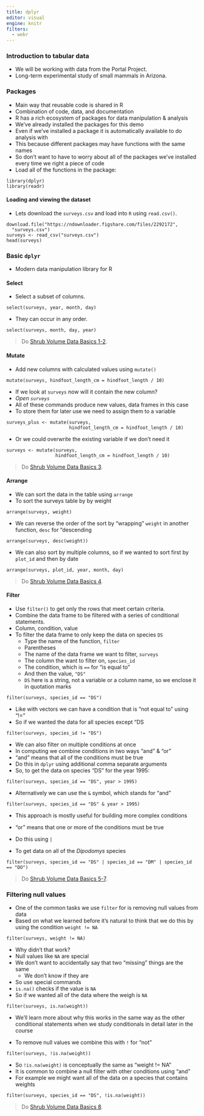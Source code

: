 ```yaml
---
title: dplyr
editor: visual
engine: knitr
filters:
  - webr
---
```


<html>
<script type="module">

//=== WebR setup ===

import { WebR } from 'https://webr.r-wasm.org/latest/webr.mjs'; 
globalThis.webR = new WebR(); 
await globalThis.webR.init(); 
globalThis.webRCodeShelter = await new globalThis.webR.Shelter();
await globalThis.webR.installPackages(['dplyr', 'readr'])

</script>
</html>

### Introduction to tabular data

* We will be working with data from the Portal Project.
* Long-term experimental study of small mammals in Arizona.

### Packages

* Main way that reusable code is shared in R
* Combination of code, data, and documentation
* R has a rich ecosystem of packages for data manipulation & analysis
* We've already installed the packages for this demo
* Even if we've installed a package it is automatically available to do analysis with
* This because different packages may have functions with the same names
* So don't want to have to worry about all of the packages we've installed every time we right a piece of code
* Load all of the functions in the package:

```webr
library(dplyr)
library(readr)
```

#### Loading and viewing the dataset

* Lets download the `surveys.csv` and load into `R` using `read.csv()`.

```webr
download.file("https://ndownloader.figshare.com/files/2292172",
  "surveys.csv")
surveys <- read_csv("surveys.csv")
head(surveys)
```

### Basic `dplyr`

* Modern data manipulation library for R

#### Select

* Select a subset of columns.

```webr
select(surveys, year, month, day)
```

* They can occur in any order.

```webr
select(surveys, month, day, year)
```

> Do [Shrub Volume Data Basics 1-2]({{ site.baseurl }}/exercises/Dplyr-shrub-volume-data-basics-R).

#### Mutate

* Add new columns with calculated values using `mutate()`

```webr
mutate(surveys, hindfoot_length_cm = hindfoot_length / 10)
```

* If we look at `surveys` now will it contain the new column?
* *Open `surveys`*
* All of these commands produce new values, data frames in this case
* To store them for later use we need to assign them to a variable

```webr
surveys_plus <- mutate(surveys,
                       hindfoot_length_cm = hindfoot_length / 10)
```

* Or we could overwrite the existing variable if we don't need it

```webr
surveys <- mutate(surveys,
                  hindfoot_length_cm = hindfoot_length / 10)
```

> Do [Shrub Volume Data Basics 3]({{ site.baseurl }}/exercises/Dplyr-shrub-volume-data-basics-R).

#### Arrange

* We can sort the data in the table using `arrange`
* To sort the surveys table by by weight

```webr
arrange(surveys, weight)
```

* We can reverse the order of the sort by "wrapping" `weight` in another function, `desc` for "descending

```webr
arrange(surveys, desc(weight))
```

* We can also sort by multiple columns, so if we wanted to sort first by `plot_id` and then by date

```webr
arrange(surveys, plot_id, year, month, day)
```

> Do [Shrub Volume Data Basics 4]({{ site.baseurl }}/exercises/Dplyr-shrub-volume-data-basics-R).

#### Filter 

* Use `filter()` to get only the rows that meet certain criteria.
* Combine the data frame to be filtered with a series of conditional statements.
* Column, condition, value
* To filter the data frame to only keep the data on species `DS`
    * Type the name of the function, `filter`
    * Parentheses
    * The name of the data frame we want to filter, `surveys`
    * The column the want to filter on, `species_id`
    * The condition, which is `==` for "is equal to"
    * And then the value, `"DS"`
    * `DS` here is a string, not a variable or a column name, so we enclose it in quotation marks
  
```webr
filter(surveys, species_id == "DS")
```

* Like with vectors we can have a condition that is "not equal to" using "!="
* So if we wanted the data for all species except "DS

```webr
filter(surveys, species_id != "DS")
```

* We can also filter on multiple conditions at once
* In computing we combine conditions in two ways "and" & "or"
* "and" means that all of the conditions must be true
* Do this in `dplyr` using additional comma separate arguments
* So, to get the data on species "DS" for the year 1995:

```webr
filter(surveys, species_id == "DS", year > 1995)
```

* Alternatively we can use the `&` symbol, which stands for "and"

```webr
filter(surveys, species_id == "DS" & year > 1995)
```

* This approach is mostly useful for building more complex conditions

* "or" means that one or more of the conditions must be true
* Do this using `|`
* To get data on all of the *Dipodomys* species

```webr
filter(surveys, species_id == "DS" | species_id == "DM" | species_id == "DO")
```

> Do [Shrub Volume Data Basics 5-7]({{ site.baseurl }}/exercises/Dplyr-shrub-volume-data-basics-R).


### Filtering null values

* One of the common tasks we use `filter` for is removing null values from data
* Based on what we learned before it's natural to think that we do this by using the condition `weight != NA`

```webr
filter(surveys, weight != NA)
```

* Why didn't that work?
* Null values like `NA` are special
* We don't want to accidentally say that two "missing" things are the same
    * We don't know if they are
* So use special commands
* `is.na()` checks if the value is `NA`
* So if we wanted all of the data where the weigh is `NA`

```webr
filter(surveys, is.na(weight))
```

* We'll learn more about why this works in the same way as the other conditional statements when we study conditionals in detail later in the course

* To remove null values we combine this with `!` for "not"

```webr
filter(surveys, !is.na(weight))
```

* So `!is.na(weight)` is conceptually the same as "weight != NA"
* It is common to combine a null filter with other conditions using "and"
* For example we might want all of the data on a species that contains weights

```webr
filter(surveys, species_id == "DS", !is.na(weight))
```

> Do [Shrub Volume Data Basics 8]({{ site.baseurl }}/exercises/Dplyr-shrub-volume-data-basics-R).